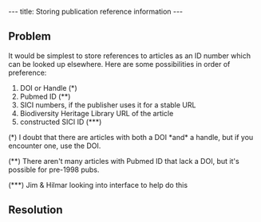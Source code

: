 ---
title: Storing publication reference information
---

==Problem==
It would be simplest to store references to articles as an ID number which can be looked up elsewhere.  Here are some possibilities in order of preference:

# DOI or Handle (*)
# Pubmed ID (**)
# SICI numbers, if the publisher uses it for a stable URL
# Biodiversity Heritage Library URL of the article
# constructed SICI ID (***)

(*) I doubt that there are articles with both a DOI *and* a handle, but if you encounter one, use the DOI.

(**) There aren't many articles with Pubmed ID that lack a DOI, but it's possible for pre-1998 pubs.

(***) Jim & Hilmar looking into interface to help do this

==Resolution==